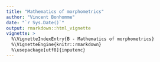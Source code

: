 ```yaml
---
title: "Mathematics of morphometrics"
author: "Vincent Bonhomme"
date: "`r Sys.Date()`"
output: rmarkdown::html_vignette
vignette: >
  %\VignetteIndexEntry{B - Mathematics of morphometrics}
  %\VignetteEngine{knitr::rmarkdown}
  %\usepackage[utf8]{inputenc}
---
```



